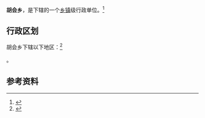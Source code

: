 {{中国乡级行政区|14/09/28/204/000}}

'''胡会乡'''，是{{PRC admin/fullname|14/09/28/204/000|3}}下辖的一个[[乡镇|乡镇]]级行政单位。<ref>{{PRC admin/ref sgc|{{PRC admin/parent|14/09/28/204/000}}}}</ref>

== 行政区划 ==

胡会乡下辖以下地区：<ref>{{PRC admin/ref sgc|14/09/28/204/000}}</ref>

{{PRC admin/children|14/09/28/204/000}}。

== 参考资料 ==

{{reflist}}

{{行政区划小作品}}
{{PRC admin/navcat|14/09/28/204/000}}